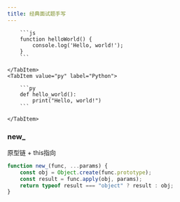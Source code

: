 ```yaml
---
title: 经典面试题手写
---
```



<Tabs>
    <TabItem value="js" label="JavaScript">

        ```js
        function helloWorld() {
            console.log('Hello, world!');
        }
        ```

    </TabItem>
    <TabItem value="py" label="Python">

        ```py
        def hello_world():
            print("Hello, world!")
        ```

    </TabItem>
</Tabs>

### new_
原型链 + this指向
```js
function new_(func, ...params) {
    const obj = Object.create(func.prototype);
    const result = func.apply(obj, params);
    return typeof result === "object" ? result : obj;
}
```